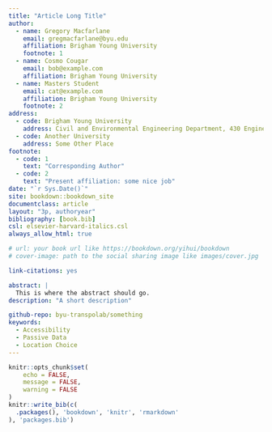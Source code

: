 ```yaml
---
title: "Article Long Title"
author:
  - name: Gregory Macfarlane
    email: gregmacfarlane@byu.edu
    affiliation: Brigham Young University
    footnote: 1
  - name: Cosmo Cougar
    email: bob@example.com
    affiliation: Brigham Young University
  - name: Masters Student
    email: cat@example.com
    affiliation: Brigham Young University
    footnote: 2
address:
  - code: Brigham Young University
    address: Civil and Environmental Engineering Department, 430 Engineering Building, Provo, Utah 84602
  - code: Another University
    address: Some Other Place
footnote:
  - code: 1
    text: "Corresponding Author"
  - code: 2
    text: "Present affiliation: some nice job"
date: "`r Sys.Date()`"
site: bookdown::bookdown_site
documentclass: article
layout: "3p, authoryear"
bibliography: [book.bib]
csl: elsevier-harvard-italics.csl
always_allow_html: true

# url: your book url like https://bookdown.org/yihui/bookdown
# cover-image: path to the social sharing image like images/cover.jpg

link-citations: yes

abstract: |
  This is where the abstract should go.
description: "A short description"

github-repo: byu-transpolab/something
keywords:
  - Accessibility
  - Passive Data
  - Location Choice
---
```


```r
knitr::opts_chunk$set(
	echo = FALSE,
	message = FALSE,
	warning = FALSE
)
knitr::write_bib(c(
  .packages(), 'bookdown', 'knitr', 'rmarkdown'
), 'packages.bib')
```
